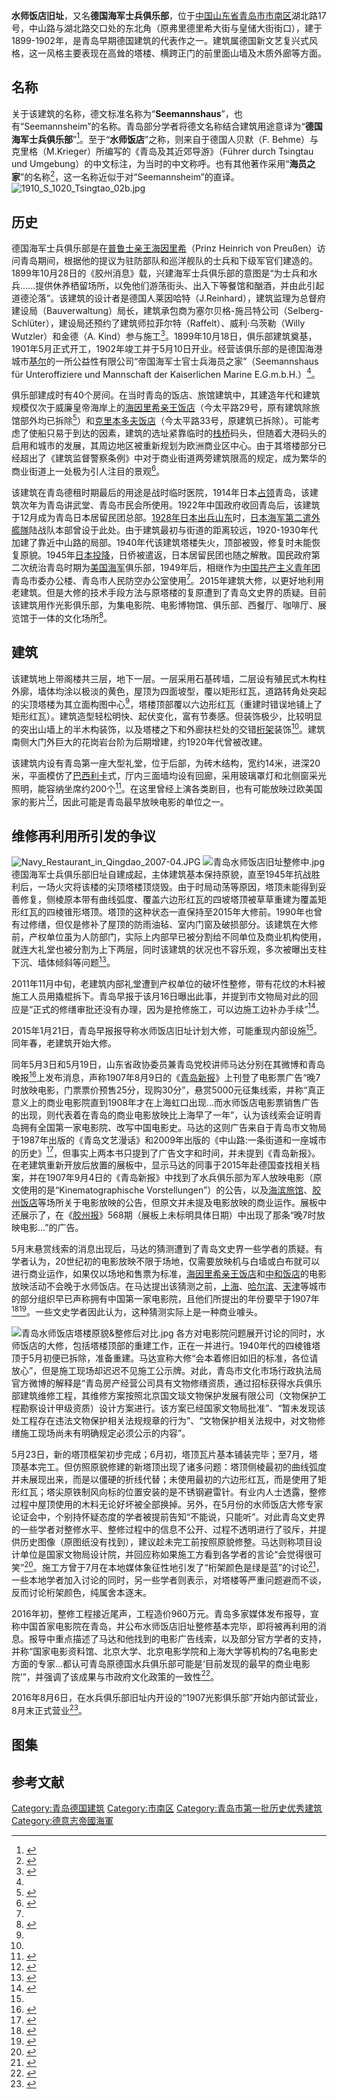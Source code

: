 {{文物保护单位
| 级别 = 全国
| 名称 = 青岛德国建筑群
| 子项 = 水师饭店旧址
| 图片 = [[File:青岛德国水兵俱乐部旧址_Ehemaliges_Seemannshaus_Tsingtau.jpg|260px]]
| 编号 = 4-206
| 分类 = 近现代重要史迹及代表性建筑
| 时代 = 1901-1902年
| 所在 = [[山东省|山东省]][[青岛市|青岛市]][[市南区|市南区]]
| 登录 = 2006年5月
| Cat = 青岛全国重点文物保护单位
}}
{{coord|36|03|57.3|N|120|18|51|E|type:landmark|display=title}}

'''水师饭店旧址'''，又名'''德国海军士兵俱乐部'''，位于[[中国|中国]][[山东省|山东省]][[青岛市|青岛市]][[市南区|市南区]]湖北路17号，中山路与湖北路交口处的东北角（原弗里德里希大街与皇储大街街口），建于1899-1902年，是青岛早期德国建筑的代表作之一。建筑属德国新文艺复兴式风格，这一风格主要表现在高耸的塔楼、横跨正门的前里面山墙及木质外廊等方面。

==名称==
关于该建筑的名称，德文标准名称为“'''Seemannshaus'''”，也有“Seemannsheim”的名称。青岛部分学者将德文名称结合建筑用途意译为“'''德国海军士兵俱乐部'''”<ref Name=dao>{{cite book |author=袁宾久 |title=《青岛老建筑之旅》|year=2016 |publisher=中国海洋大学出版社 |location=青岛 |isbn=9787567010093}}</ref>。至于“'''水师饭店'''”之称，则来自于德国人贝默（F. Behme）与克里格（M.Krieger）所编写的《青岛及其近郊导游》（Führer durch Tsingtau und Umgebung）的中文标注，为当时的中文称呼。也有其他著作采用“'''海员之家'''”的名称<ref Name=qing>{{cite book |author=袁宾久 |title=《青岛德式建筑》|year=2009 |publisher=中国建筑工业出版社 |location=青岛 |isbn=9787112109050}}</ref>，这一名称近似于对“Seemannsheim”的直译。
[[File:1910_S_1020_Tsingtao_02b.jpg|thumb]]

==历史==
德国海军士兵俱乐部是在[[阿尔贝特·威廉·海因里希_(普鲁士)|普鲁士亲王海因里希]]（Prinz Heinrich von Preußen）访问青岛期间，根据他的提议为驻防部队和巡洋舰队的士兵和下级军官们建造的。1899年10月28日的《胶州消息》载，兴建海军士兵俱乐部的意图是“为士兵和水兵......提供休养栖留场所，以免他们游荡街头、出入下等餐馆和酗酒，并由此引起道德沦落”。该建筑的设计者是德国人莱因哈特（J.Reinhard），建筑监理为总督府建设局（Bauverwaltung）局长{{link-de|格奥尔格·格罗姆施|Georg Gromsch}}，建筑承包商为塞尔贝格-施吕特公司（Selberg-Schlüter），建设局还预约了建筑师拉菲尔特（Raffelt）、威利·乌茨勒（Willy Wutzler）和金德（A. Kind）参与施工<ref Name=ming>{{cite book|author=王栋|title=《青岛影像 1898-1928：明信片中的城市记忆》|year=2017|publisher=中国海洋大学出版社|location=青岛|isbn=978-7-5670-1113-7}}</ref>。1899年10月18日，俱乐部建筑奠基，1901年5月正式开工，1902年竣工并于5月10日开业。经营该俱乐部的是德国海港城市[[基尔|基尔]]的一所公益性有限公司“帝国海军士官士兵海员之家”（Seemannshaus für Unteroffiziere und Mannschaft der Kaiserlichen Marine E.G.m.b.H.）<ref Name=dao/>。

俱乐部建成时有40个房间。在当时青岛的饭店、旅馆建筑中，其建造年代和建筑规模仅次于威廉皇帝海岸上的[[海因里希亲王饭店|海因里希亲王饭店]]（今太平路29号，原有建筑除旅馆部外均已拆除<ref name="multiple2">{{cite book |author=宋连威 |title=《青岛城市老建筑》|year=2005 |publisher=青岛出版社 |location=青岛 |isbn=9787543632653}}</ref>）和[[克里本多夫饭店|克里本多夫饭店]]（今太平路33号，原建筑已拆除）。可能考虑了使船只易于到达的因素，建筑的选址紧靠临时的[[青岛栈桥|栈桥]]码头，但随着大港码头的启用和城市的发展，其周边地区被重新规划为欧洲商业区中心。由于其塔楼部分已经超出了《建筑监督警察条例》中对于商业街道两旁建筑限高的规定，成为繁华的商业街道上一处极为引人注目的景观<ref name="multiple1">{{cite web|url=http://www.qdda.gov.cn/expertLibrary.do?method=viewingArticle&subject_id=12259376220001761001&articleId=12488335924681271001&resumeId=12486772863101562001|title=《水师饭店》|accessdate=2009-10-07|work=李明|publisher=青岛档案信息网|archive-date=2014-02-27|archive-url=https://web.archive.org/web/20140227024033/http://www.qdda.gov.cn/expertLibrary.do?method=viewingArticle&subject_id=12259376220001761001&articleId=12488335924681271001&resumeId=12486772863101562001|dead-url=no}}</ref>。

该建筑在青岛德租时期最后的用途是战时临时医院，1914年日本[[青岛战役|占领]]青岛，该建筑次年为青岛讲武堂、青岛市民会所使用。1922年中国政府收回青岛后，该建筑于12月成为青岛日本居留民团总部。[[五三惨案|1928年日本出兵山东]]时，[[日本海军|日本海军]][[第二遣外艦隊|第二遣外艦隊]]陆战队本部曾设于此处。由于建筑最初与街道的距离较远，1920-1930年代加建了靠近中山路的局部。1940年代该建筑塔楼失火，顶部被毁，修复时未能恢复原貌。1945年[[日本投降|日本投降]]，日侨被遣返，日本居留民团也随之解散。国民政府第二次统治青岛时期为[[美国海军|美国海军]]俱乐部，1949年后，相继作为[[中国共产主义青年团|中国共产主义青年团]]青岛市委办公楼、青岛市人民防空办公室使用<ref name="multiple1" />。2015年建筑大修，以更好地利用老建筑。但是大修的技术手段方法与原塔楼的复原遭到了青岛文史界的质疑。目前该建筑用作光影俱乐部，为集电影院、电影博物馆、俱乐部、西餐厅、咖啡厅、展览馆于一体的文化场所<ref>{{cite web|url=http://news.bandao.cn/news_html/201608/20160805/news_20160805_2653916.shtml|title=《百年水师饭店"变身"全新俱乐部 明天试营业》|accessdate=2016-09-11|work=|publisher=半岛网|archive-date=2016-09-19|archive-url=https://web.archive.org/web/20160919182133/http://news.bandao.cn/news_html/201608/20160805/news_20160805_2653916.shtml|dead-url=no}}</ref>。

==建筑==
该建筑地上带阁楼共三层，地下一层。一层采用石基砖墙，二层设有殖民式木构柱外廓，墙体均涂以极淡的黄色，屋顶为四面坡型，覆以矩形红瓦，道路转角处突起的尖顶塔楼为其立面构图中心<ref name="multiple2" />，塔楼顶部覆以六边形红瓦（重建时错误地铺上了矩形红瓦）。建筑造型轻松明快、起伏变化，富有节奏感。但装饰极少，比较明显的突出山墙上的半木构装饰，以及塔楼之下和外廊扶栏处的交错[[桁架_(工程)|桁架]]装饰<ref name="multiple1" />。建筑南侧大门外巨大的花岗岩台阶为后期增建，约1920年代曾被改建。

该建筑内设有青岛第一座大型礼堂，位于后部，为砖木结构，宽约14米，进深20米，平面模仿了[[巴西利卡|巴西利卡]]式，厅内三面墙均设有回廊，采用玻璃罩灯和北侧窗采光照明，能容纳坐席约200个<ref>{{cite web|url=http://qdsq-sn.qingdao.gov.cn/shizhi/shinanshizhi.nsf/8441323bd3cf67fc48256d1b00064d1c/2a83c483e119260148256def0024ff65?OpenDocument|title=《著名建筑》|accessdate=2009-10-07|work=|publisher=青岛市南区情网}}{{dead link|date=2018年3月 |bot=InternetArchiveBot |fix-attempted=yes }}</ref>。在这里曾经上演各类剧目，也有可能放映过欧美国家的影片<ref>{{cite web|url=http://www.jnwh.gov.cn/read.php?Pid=2441|title=《“影视之城”青岛占据制高点》|accessdate=2009-10-07|work=|publisher=济南文化信息网}}{{dead link|date=2018年3月 |bot=InternetArchiveBot |fix-attempted=yes }}</ref>，因此可能是青岛最早放映电影的单位之一。

==维修再利用所引发的争议==
[[File:Navy_Restaurant_in_Qingdao_2007-04.JPG|thumb]]
[[File:青岛水师饭店旧址整修中.jpg|thumb]]
德国海军士兵俱乐部旧址自建成起，主体建筑基本保持原貌，直至1945年抗战胜利后，一场火灾将该楼的尖顶塔楼顶烧毁。由于时局动荡等原因，塔顶未能得到妥善修复，侧棱原本带有曲线弧度、覆盖六边形红瓦的四坡塔顶被草草重建为覆盖矩形红瓦的四棱锥形塔顶。塔顶的这种状态一直保持至2015年大修前。1990年也曾有过修缮，但仅是修补了屋顶的防雨油毡、室内门窗及破损部分。该建筑在大修前，产权单位虽为人防部门，实际上内部早已被分割给不同单位及商业机构使用，就连大礼堂也被分割为上下两层，同时该建筑的状况也不容乐观，多次被曝出支柱下沉、墙体倾斜等问题<ref Name=sui>{{cite web|url=http://news.qingdaonews.com/qingdao/2015-01/21/content_10879405.htm|title=112岁水师饭店要大修 或再现剧院和舞池(图)|accessdate=2015-01-21|work=于顺 王建亮|publisher=青岛早报|archive-date=2015-03-30|archive-url=https://web.archive.org/web/20150330134103/http://news.qingdaonews.com/qingdao/2015-01/21/content_10879405.htm|dead-url=no}}</ref>。

2011年11月中旬，老建筑内部礼堂遭到产权单位的破坏性整修，带有花纹的木料被施工人员用撬棍拆下。青岛早报于该月16日曝出此事，并提到市文物局对此的回应是“正式的修缮审批还没有办理，因为是抢修施工，可以边施工边补办手续”<ref>{{cite web|url=http://epaper.qingdaonews.com/html/qdzb/20111116/qdzb338132.html|title=大锤砸向全国文保单位？|accessdate=2011-11-16|work=赵健鹏|publisher=青岛早报|archive-date=2017-04-21|archive-url=https://web.archive.org/web/20170421092545/http://epaper.qingdaonews.com/html/qdzb/20111116/qdzb338132.html|dead-url=no}}</ref>。

2015年1月21日，青岛早报报导称水师饭店旧址计划大修，可能重现内部设施<ref Name=sui/>。同年春，老建筑开始大修。

同年5月3日和5月19日，山东省政协委员兼青岛党校讲师马达分别在其微博和青岛晚报<ref>{{cite web|url=http://app.qing5.com/?action=show&app=article&contentid=56839&controller=article&bsh_bid=642323767|title=中国首家影院原址疑在水师饭店旧址 悬赏5000元寻证|accessdate=2015-05-19|work=周昆|publisher=青岛晚报|archive-date=2019-09-23|archive-url=https://web.archive.org/web/20190923172545/http://app.qing5.com/?action=show&app=article&contentid=56839&controller=article&bsh_bid=642323767|dead-url=no}}</ref>上发布消息，声称1907年8月9日的《[[青岛新报|青岛新报]]》上刊登了电影票广告“晚7时放映电影，门票票价预售25分，现购30分”，悬赏5000元征集线索，并称“真正意义上的商业电影院直到1908年才在上海虹口出现...而水师饭店电影票销售广告的出现，则代表着在青岛的商业电影放映比上海早了一年”，认为该线索会证明青岛拥有全国第一家电影院、改写中国电影史。马达的这则广告来自于青岛市文物局于1987年出版的《青岛文艺漫话》和2009年出版的《中山路:一条街道和一座城市的历史》<ref>{{cite book |author=李明 |title=《中山路:一条街道和一座城市的历史》|year=2009 |publisher=中国海洋大学出版社 |location=青岛 |isbn=9787811252101}}</ref>，但事实上两本书只提到了广告文字和时间，并未提到《青岛新报》。在老建筑重新开放后放置的展板中，显示马达的同事于2015年赴德国查找相关档案，并在1907年9月4日的《青岛新报》中找到了水兵俱乐部为军人放映电影（原文使用的是“Kinematographische Vorstellungen”）的公告，以及[[海滨旅馆|海滨旅馆]]、[[中山路_(青岛)#胶州饭店|胶州饭店]]等场所关于电影放映的公告，但原文并未提及电影放映的商业运作。展板中还展示了，在《[[胶州报|胶州报]]》568期（展板上未标明具体日期）中出现了那条“晚7时放映电影...”的广告。

5月末悬赏线索的消息出现后，马达的猜测遭到了青岛文史界一些学者的质疑。有学者认为，20世纪初的电影放映不限于场地，仅需要放映机与白墙或白布就可以进行商业运作，如果仅以场地和售票为标准，[[海因里希亲王饭店|海因里希亲王饭店]]和[[克里本多夫饭店|中和饭店]]的电影放映活动不会晚于水师饭店。在马达提出该猜测之前，[[上海|上海]]、[[哈尔滨|哈尔滨]]、[[天津|天津]]等城市的部分组织早已声称拥有中国第一家电影院，且他们所提出的年份要早于1907年<ref>{{cite web|url=http://www.kaiwind.com/culture/art/201308/24/t20130824_1055543.shtml|title=在哈尔滨寻找中国首家电影院|accessdate=2013-08-25|work=|publisher=新民网|archive-url=https://web.archive.org/web/20131026092815/http://www.kaiwind.com/culture/art/201308/24/t20130824_1055543.shtml|archive-date=2013-10-26|dead-url=yes}}</ref><ref>{{cite web|url=http://tj.ifeng.com/culture/detail_2015_09/24/4382511_0.shtml|title=天津诞生的全国首家电影院|accessdate=2011-09-15|work=仲文 何美嘉|publisher=凤凰网·天津|archive-url=https://web.archive.org/web/20170421092612/http://tj.ifeng.com/culture/detail_2015_09/24/4382511_0.shtml|archive-date=2017-04-21|dead-url=yes}}</ref>。一些文史学者因此认为，这种猜测实际上是一种商业噱头。

[[File:青岛水师饭店塔楼原貌&整修后对比.jpg|thumb]]
各方对电影院问题展开讨论的同时，水师饭店的大修，包括塔楼顶部的重建工作，正在一并进行。1940年代的四棱锥塔顶于5月初便已拆除，准备重建。马达宣称大修“会本着修旧如旧的标准，各位请放心”，但是施工现场却迟迟不见施工公示牌。对此，青岛市文化市场行政执法局官方微博的解释是“青岛房产经营公司具有文物修缮资质，通过招标获得水兵俱乐部建筑维修工程，其维修方案按照北京国文琰文物保护发展有限公司（文物保护工程勘察设计甲级资质）设计方案进行。该方案已经国家文物局批准”、“暂未发现该处工程存在违法文物保护相关法规规章的行为”、“文物保护相关法规中，对文物修缮施工现场尚未有明确规定必须公示的内容”。

5月23日，新的塔顶框架初步完成；6月初，塔顶瓦片基本铺装完毕；至7月，塔顶基本完工。但仿照原貌修建的新塔顶出现了诸多问题：塔顶侧棱最初的曲线弧度并未展现出来，而是以僵硬的折线代替；未使用最初的六边形红瓦，而是使用了矩形红瓦；塔尖原铁制风向标的位置安装的是不锈钢避雷针。有业内人士透露，整修过程中屋顶使用的木料无论好坏被全部换掉。另外，在5月份的水师饭店大修专家论证会中，个别持怀疑态度的学者被提前告知“不能说，只能听”。对此青岛文史界的一些学者对整修水平、整修过程中的信息不公开、过程不透明进行了驳斥，并提供历史图像（原图纸没有找到），建议趁未完工前按照原貌修整。马达则称项目设计单位是国家文物局设计院，并回应称如果施工方看到各学者的言论“会觉得很可笑”<ref>{{cite web|url=http://www.weibo.com/1404199805/CkOjD4Ut8?type=comment#_rnd1492715996672|title=大修中的德国海军士兵俱乐部旧址|access-date=2017-04-20|archive-date=2021-04-10|archive-url=https://web.archive.org/web/20210410202615/https://weibo.com/1404199805/CkOjD4Ut8?type=comment#_rnd1492715996672|dead-url=no}}</ref>。施工方曾于7月在本地媒体象征性地引发了“桁架颜色是绿是蓝”的讨论<ref>{{cite web|url=http://epaper.qingdaonews.com/html/qdzb/20150711/qdzb885744.html|title=百年老建筑 颜色闹乌龙？|accessdate=2015-07-11|work=许城贵|publisher=青岛早报|archive-date=2017-04-21|archive-url=https://web.archive.org/web/20170421092820/http://epaper.qingdaonews.com/html/qdzb/20150711/qdzb885744.html|dead-url=no}}</ref>，一些本地学者加入讨论的同时，另一些学者则表示，对塔楼等严重问题避而不谈，反而讨论桁架颜色，纯属舍本逐末。

2016年初，整修工程接近尾声，工程造价960万元。青岛多家媒体发布报导，宣称中国首家电影院在青岛，并公布水师饭店旧址整修基本完毕，即将被再利用的消息。报导中重点描述了马达和他找到的电影广告线索，以及部分官方学者的支持，并称“国家电影资料馆、北京大学、北京电影学院和上海大学等机构的7名电影史方面的专家...都认可青岛原德国水兵俱乐部可能是‘目前发现的最早的商业电影院’”，并强调了该成果与市政府文化政策的一致性<ref>{{cite web|url=http://epaper.qingdaonews.com/html/qdzb/20160220/qdzb961633.html|title=中国首家影院在青岛？|accessdate=2016-02-20|work=许城贵|publisher=青岛早报|archive-date=2017-04-21|archive-url=https://web.archive.org/web/20170421092427/http://epaper.qingdaonews.com/html/qdzb/20160220/qdzb961633.html|dead-url=yes}}</ref>。

2016年8月6日，在水兵俱乐部旧址内开设的“1907光影俱乐部”开始内部试营业，8月末正式营业<ref>{{cite web|url=http://news.bandao.cn/news_html/201608/20160805/news_20160805_2653916.shtml|title=百年水师饭店"变身"全新俱乐部 明天试营业(图)|publisher=青岛晚报|accessdate=2016-09-11|archive-date=2016-09-19|archive-url=https://web.archive.org/web/20160919182133/http://news.bandao.cn/news_html/201608/20160805/news_20160805_2653916.shtml|dead-url=no}}</ref>。

== 图集 ==
{{Gallery
|width=210
|height=140
|File: Tsingtau 1901.jpg|<small>照片远处中央为建造中的水师饭店，其前方是瑞记洋行，照片左侧是贝格学生公寓，右侧是胶澳旅馆</small>
|File: Tsingtau Kiautchon Seemannshaus 1904.jpg|<small>德租时期明信片</small>
|File: 青岛市民会.jpg|<small>第一次日占时期的水师饭店旧址 </small>
|File: 青岛中山路湖北路路口三十年代.jpg |<small>三十年代的中山路湖北路路口，水师饭店旧址时为日本居留民团，其面的亚当斯大厦已建成 </small>
}}
{{Gallery
|width=210
|height=140
|File: 青岛德国水兵俱乐部旧址2014年.jpg|<small>2014年的水师饭店旧址 </small>
|File: 大修期间的水师饭店旧址 Ehemaliges deusches Seemannshaus in der Renovierung.jpg|<small>大修期间，2015年5月 </small>
|File: 水师饭店大修期间.jpg|<small>大修期间，2015年8月 </small>
|File: Former German Navy Club in Qingdao 01 2016-09.jpg  |<small> 2016年照片，西南面</small>
|File: Former German Navy Club in Qingdao 03 2016-09.jpg |<small>2016年照片，东南面 </small>
|File: 青岛水师饭店旧址礼堂 Festhalle des ehemaligen deutschen Seemannshauses.jpg |<small>礼堂，2016年 </small>
|File: 青岛水师饭店旧址楼梯 Treppen des ehemaligen deutschen Seemannshauses.jpg|<small> 楼梯</small>
|File: 青岛水师饭店旧址阁楼 Dachgeschoss des ehemaligen deutschen Seemannshauses.jpg |<small>阁楼 </small>
}}

== 参考文献 ==
{{reflist|2}}
{{DEFAULTSORT:S水}}
{{commons category|Former site of German Navy Club, Qingdao}}

 {{青岛市德国建筑}}

[[Category:青岛德国建筑|Category:青岛德国建筑]]
[[Category:市南区|Category:市南区]]
[[Category:青岛市第一批历史优秀建筑|Category:青岛市第一批历史优秀建筑]]
[[Category:德意志帝國海軍|Category:德意志帝國海軍]]